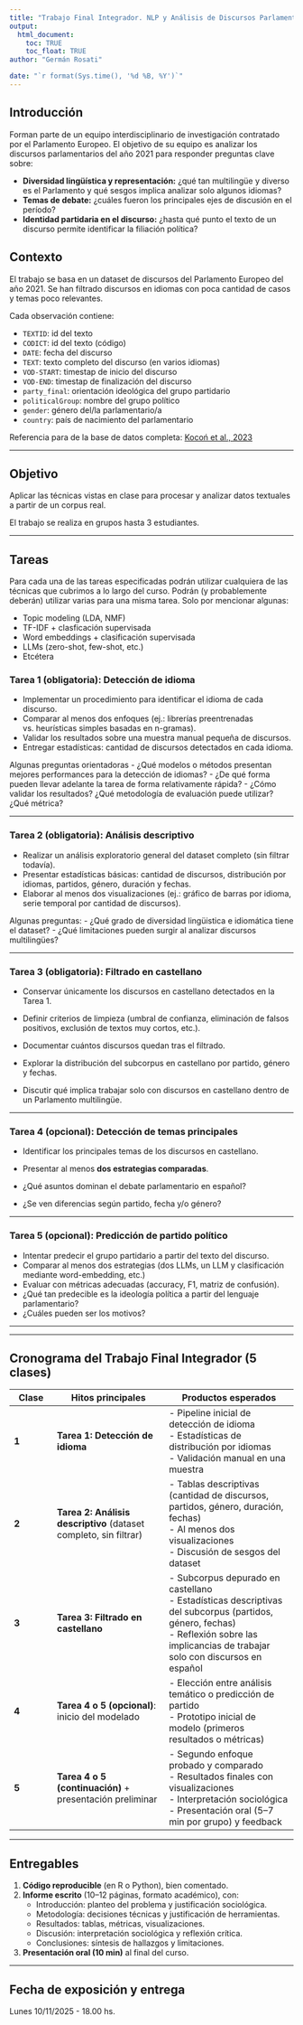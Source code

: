 ```yaml
---
title: "Trabajo Final Integrador. NLP y Análisis de Discursos Parlamentarios"
output: 
  html_document:
    toc: TRUE
    toc_float: TRUE
author: "Germán Rosati"

date: "`r format(Sys.time(), '%d %B, %Y')`"
---
```


## Introducción
Forman parte de un equipo interdisciplinario de investigación contratado por el Parlamento Europeo. El objetivo de su equipo es analizar los discursos parlamentarios del año 2021 para responder preguntas clave sobre:

- **Diversidad lingüística y representación:** ¿qué tan multilingüe y diverso es el Parlamento y qué sesgos implica analizar solo algunos idiomas?
- **Temas de debate:** ¿cuáles fueron los principales ejes de discusión en el período?
- **Identidad partidaria en el discurso:** ¿hasta qué punto el texto de un discurso permite identificar la filiación política?

## Contexto  
El trabajo se basa en un dataset de discursos del Parlamento Europeo del año 2021. Se han filtrado discursos en idiomas con poca cantidad de casos y temas poco relevantes.  

Cada observación contiene:  

- `TEXTID`: id del texto
- `CODICT`: id del texto (código)
- `DATE`: fecha del discurso  
- `TEXT`: texto completo del discurso (en varios idiomas)  
- `VOD-START`: timestap de inicio del discurso
- `VOD-END`: timestap de finalización del discurso
- `party_final`: orientación ideológica del grupo partidario
- `politicalGroup`: nombre del grupo político
- `gender`: género del/la parlamentario/a  
- `country`: país de nacimiento del parlamentario

Referencia para de la base de datos completa: [Kocoń et al., 2023](https://aclanthology.org/2023.mrl-1.21.pdf)

---

## Objetivo  
Aplicar las técnicas vistas en clase para procesar y analizar datos textuales a partir de un corpus real. 

El trabajo se realiza en grupos hasta 3 estudiantes.  

---

## Tareas
Para cada una de las tareas especificadas podrán utilizar cualquiera de las técnicas que cubrimos a lo largo del curso. Podrán (y probablemente deberán) utilizar varias para una misma tarea. Solo por mencionar algunas:

  - Topic modeling (LDA, NMF)  
  - TF-IDF + clasficación supervisada
  - Word embeddings + clasificación supervisada
  - LLMs (zero-shot, few-shot, etc.)
  - Etcétera

### Tarea 1 (obligatoria): Detección de idioma  
- Implementar un procedimiento para identificar el idioma de cada discurso.  
- Comparar al menos dos enfoques (ej.: librerías preentrenadas vs. heurísticas simples basadas en n-gramas).  
- Validar los resultados sobre una muestra manual pequeña de discursos.  
- Entregar estadísticas: cantidad de discursos detectados en cada idioma.  

Algunas preguntas orientadoras
- ¿Qué modelos o métodos presentan mejores performances para la detección de idiomas?
- ¿De qué forma pueden llevar adelante la tarea de forma relativamente rápida?
- ¿Cómo validar los resultados? ¿Qué metodología de evaluación puede utilizar? ¿Qué métrica?


---

### Tarea 2 (obligatoria): Análisis descriptivo  
- Realizar un análisis exploratorio general del dataset completo (sin filtrar todavía).  
- Presentar estadísticas básicas: cantidad de discursos, distribución por idiomas, partidos, género, duración y fechas.  
- Elaborar al menos dos visualizaciones (ej.: gráfico de barras por idioma, serie temporal por cantidad de discursos).  

Algunas preguntas:
- ¿Qué grado de diversidad lingüistica e idiomática tiene el dataset? 
- ¿Qué limitaciones pueden surgir al analizar discursos multilingües? 

---

### Tarea 3 (obligatoria): Filtrado en castellano  
- Conservar únicamente los discursos en castellano detectados en la Tarea 1.  
- Definir criterios de limpieza (umbral de confianza, eliminación de falsos positivos, exclusión de textos muy cortos, etc.).  
- Documentar cuántos discursos quedan tras el filtrado.  
- Explorar la distribución del subcorpus en castellano por partido, género y fechas.  

- Discutir qué implica trabajar solo con discursos en castellano dentro de un Parlamento multilingüe.  

---

### Tarea 4 (opcional): Detección de temas principales  
- Identificar los principales temas de los discursos en castellano.  
- Presentar al menos **dos estrategias comparadas**.

- ¿Qué asuntos dominan el debate parlamentario en español? 
- ¿Se ven diferencias según partido, fecha y/o género? 

---

### Tarea 5 (opcional): Predicción de partido político  
- Intentar predecir el grupo partidario a partir del texto del discurso.  
- Comparar al menos dos estrategias (dos LLMs, un LLM y clasificación mediante word-embedding, etc.)
- Evaluar con métricas adecuadas (accuracy, F1, matriz de confusión).  
- ¿Qué tan predecible es la ideología política a partir del lenguaje parlamentario?
- ¿Cuáles pueden ser los motivos?

---

---

## Cronograma del Trabajo Final Integrador (5 clases)

| Clase | Hitos principales | Productos esperados |
|-------|------------------|---------------------|
| **1** | **Tarea 1: Detección de idioma** | - Pipeline inicial de detección de idioma<br>- Estadísticas de distribución por idiomas<br>- Validación manual en una muestra |
| **2** | **Tarea 2: Análisis descriptivo** (dataset completo, sin filtrar) | - Tablas descriptivas (cantidad de discursos, partidos, género, duración, fechas)<br>- Al menos dos visualizaciones<br>- Discusión de sesgos del dataset |
| **3** | **Tarea 3: Filtrado en castellano** | - Subcorpus depurado en castellano<br>- Estadísticas descriptivas del subcorpus (partidos, género, fechas)<br>- Reflexión sobre las implicancias de trabajar solo con discursos en español |
| **4** | **Tarea 4 o 5 (opcional)**: inicio del modelado | - Elección entre análisis temático o predicción de partido<br>- Prototipo inicial de modelo (primeros resultados o métricas) |
| **5** | **Tarea 4 o 5 (continuación)** + presentación preliminar | - Segundo enfoque probado y comparado<br>- Resultados finales con visualizaciones<br>- Interpretación sociológica<br>- Presentación oral (5–7 min por grupo) y feedback |
---

## Entregables

1. **Código reproducible** (en R o Python), bien comentado.  
2. **Informe escrito** (10–12 páginas, formato académico), con:  
   - Introducción: planteo del problema y justificación sociológica.  
   - Metodología: decisiones técnicas y justificación de herramientas.  
   - Resultados: tablas, métricas, visualizaciones.  
   - Discusión: interpretación sociológica y reflexión crítica.  
   - Conclusiones: síntesis de hallazgos y limitaciones.  
3. **Presentación oral (10 min)** al final del curso.  

---

## Fecha de exposición y entrega
Lunes 10/11/2025 - 18.00 hs.